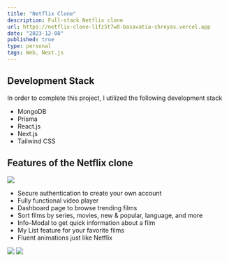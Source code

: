 ```yaml
---
title: "Netflix Clone"
description: Full-stack Netflix clone
url: https://netflix-clone-l1fz5t7w0-basavatia-shreyas.vercel.app
date: "2023-12-08"
published: true
type: personal
tags: Web, Next.js
---
```

## Development Stack
In order to complete this project, I utilized the following development stack
- MongoDB
- Prisma
- React.js
- Next.js
- Tailwind CSS

## Features of the Netflix clone
![](https://res.cloudinary.com/dmpauhme6/image/upload/v1702029614/eteih0su82eyuqqvls8j.png)

- Secure authentication to create your own account
- Fully functional video player
- Dashboard page to browse trending films
- Sort films by series, movies, new & popular, language, and more
- Info-Modal to get quick information about a film
- My List feature for your favorite films
- Fluent animations just like Netflix

![](https://res.cloudinary.com/dmpauhme6/image/upload/v1702029614/k0ibdu2lwjaszot1xqyj.png)
![](https://res.cloudinary.com/dmpauhme6/image/upload/v1702029614/ybtyv095jhhxvlmzfghd.png)


